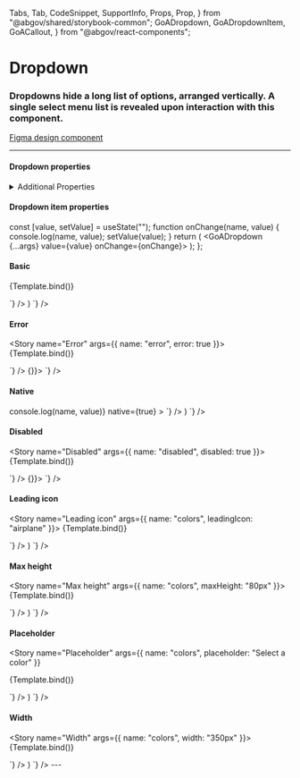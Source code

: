   Tabs,
  Tab,
  CodeSnippet,
  SupportInfo,
  Props,
  Prop,
} from "@abgov/shared/storybook-common";
  GoADropdown,
  GoADropdownItem,
  GoACallout,
} from "@abgov/react-components";

<Meta title="Components/Dropdown" />

# Dropdown

### Dropdowns hide a long list of options, arranged vertically. A single select menu list is revealed upon interaction with this component.

[Figma design component](https://www.figma.com/file/3pb2IK8s2QUqWieH79KdN7/%E2%9D%96-Components-%7C-DIO-DS?node-id=700%3A7316)

---

#### Dropdown properties

<Props showTabs={true}>
  <Prop
    name="name"
    type="string"
    description="Must be unique in the rendered view and must match the children's name"
  />
  <Prop
    name="value"
    type="string"
    description="Stores the value of the item selected from the dropdown"
  />
  <Prop
    name="leadingIcon"
    type="GoAIconType"
    description="Show an icon to the left of the dropdown option. **Non-native only**"
  />
  <Prop
    name="maxHeight"
    type="string"
    defaultValue="276px"
    description="Maximum height of the dropdown menu items popover. **Non-native only**"
  />
  <Prop
    name="placeholder"
    type="string"
    description="The text displayed for the dropdown before a selection is made. **Non-native only**"
  />
  <Prop
    name="width"
    type="string"
    description="Override the autosized menu width"
  />
  <Prop
    name="disabled"
    type="boolean"
    defaultValue="false"
    description="Disable this control"
  />
  <Prop
    name="error"
    type="boolean"
    defaultValue="false"
    description="Show an error state"
  />
  <Prop
    name="ariaLabel"
    type="string"
    description="Defines how the selected value will be translated for the screen reader. If not specified it will fall back to the name"
  />
  <Prop
    name="native"
    type="boolean"
    defaultValue="false"
    description="When true will render the native <select> html element"
  />
  <Prop
    name="onChange"
    lang="react"
    type="(name: string, values: string[] | string) => void"
    description="Callback function when dropdown value is changed"
  />
</Props>

<details>
  <summary>Additional Properties</summary>
  <Props showTabs={true}>
    <Prop
      name="mt"
      type="none | 3xs | 2xs | xs | s | m | l | xl | 2xl | 3xl | 4xl"
      defaultValue="none"
      description="Top margin"
    />
    <Prop
      name="mr"
      type="none | 3xs | 2xs | xs | s | m | l | xl | 2xl | 3xl | 4xl"
      defaultValue="none"
      description="Right margin"
    />
    <Prop
      name="mb"
      type="none | 3xs | 2xs | xs | s | m | l | xl | 2xl | 3xl | 4xl"
      defaultValue="none"
      description="Bottom margin"
    />
    <Prop
      name="ml"
      type="none | 3xs | 2xs | xs | s | m | l | xl | 2xl | 3xl | 4xl"
      defaultValue="none"
      description="Left margin"
    />
  </Props>
</details>

#### Dropdown item properties

<Props>
  <Prop
    name="value"
    type="string"
    description="The value of the item. This value will be contained within the onChange event"
  />
  <Prop
    name="label"
    type="string"
    description="The displayed value within the selection box. The `value` property is the fallback value."
  />
</Props>

  const [value, setValue] = useState("");
  function onChange(name, value) {
    console.log(name, value);
    setValue(value);
  }
  return (
    <GoADropdown {...args} value={value} onChange={onChange}>
      <GoADropdownItem value="red" label="Red" />
      <GoADropdownItem value="green" label="Green" />
      <GoADropdownItem value="blue" label="Blue" />
    </GoADropdown>
  );
};

#### Basic

<Story name="Basic">{Template.bind()}</Story>

<Tabs>
  <Tab label="Web Component" hidden={true}>
    <CodeSnippet
      lang="html"
      code={`
        <goa-dropdown id="dropdown" name="colors">
          <goa-dropdown-item value="red" label="Red" />
          <goa-dropdown-item value="green" label="Green" />
          <goa-dropdown-item value="blue" label="Blue" />
        </goa-dropdown>
      `}
    />
    <CodeSnippet
      lang="js"
      code={`
        var dropdown = document.getElementById("dropdown");
        dropdown.addEventListener("_change", e => {
          console.log("_change", e.detail);
          dropdown.setAttribute("value", e.detail.value);
        });
      `}
    />
  </Tab>
  <Tab label="Angular">
    <CodeSnippet
      lang="html"
      code={`
        <goa-dropdown
          goaValue
          name="colors"
          [formControl]="reactiveFormCtrl"
          [value]="reactiveFormCtrl.value">
          <goa-dropdown-item
            *ngFor="let color of colors"
            [value]="color"
            [label]="color"
          >
          </goa-dropdown-item>
        </goa-dropdown>
      `}
    />
    <CodeSnippet
      lang="js"
      code={`
        export class MyComponent {
          colors: string[] = ['red', 'green', 'blue'];
          reactiveFormCtrl = new FormControl("red");
        }
      `}
    />
  </Tab>
  <Tab label="React">
    <CodeSnippet
      lang="tsx"
      code={`
        const [value, setValue] = useState('green');
        function onChange(name: string, value: string | string[]) {
          setValue(value);
        }
        return (
          <GoADropdown name="colors" value={value} onChange={onChange}>
            <GoADropdownItem value="red" label="Red" />
            <GoADropdownItem value="green" label="Green" />
            <GoADropdownItem value="blue" label="Blue" />
          </GoADropdown>
        )
      `}
    />
  </Tab>
</Tabs>

#### Error

<Story name="Error" args={{ name: "error", error: true }}>
  {Template.bind()}
</Story>

<Tabs>
  <Tab label="Web Component" hidden={true}>
    <CodeSnippet
      lang="html"
      code={`
        <goa-dropdown id="dropdown" name="colors" error="true">
          <goa-dropdown-item value="red" label="Red" />
          <goa-dropdown-item value="green" label="Green" />
          <goa-dropdown-item value="blue" label="Blue" />
        </goa-dropdown>
      `}
    />
  </Tab>
  <Tab label="Angular">
    <CodeSnippet
      lang="html"
      code={`
        <goa-dropdown name="colors" error="true">
          <goa-dropdown-item value="red" label="Red"></goa-dropdown-item>
          <goa-dropdown-item value="green" label="Green"></goa-dropdown-item>
          <goa-dropdown-item value="blue" label="Blue"></goa-dropdown-item>
        </goa-dropdown>
      `}
    />
  </Tab>
  <Tab label="React">
    <CodeSnippet
      lang="tsx"
      code={`
        <GoADropdown name="colors" error={true} value={value} onChange={() => {}}>
          <GoADropdownItem value="red" label="Red" />
          <GoADropdownItem value="green" label="Green" />
          <GoADropdownItem value="blue" label="Blue" />
        </GoADropdown>
      `}
    />
  </Tab>
</Tabs>

#### Native

<Story name="Native">
  <GoADropdown
    name="native"
    onChange={(name, value) => console.log(name, value)}
    native={true}
  >
    <GoADropdownItem name="native" value="red" label="Red" />
    <GoADropdownItem name="native" value="green" label="Green" />
    <GoADropdownItem name="native" value="blue" label="Blue" />
  </GoADropdown>
</Story>

<Tabs>
  <Tab label="Web Component" hidden={true}>
    <CodeSnippet
      lang="html"
      code={`
        <goa-dropdown id="dropdown" name="colors" native>
          <goa-dropdown-item value="red" label="Red" />
          <goa-dropdown-item value="green" label="Green" />
          <goa-dropdown-item value="blue" label="Blue" />
        </goa-dropdown>
      `}
    />
    <CodeSnippet
      lang="js"
      code={`
        var dropdown = document.getElementById("dropdown");
        dropdown.addEventListener("_change", e => {
          console.log("_change", e.detail);
          dropdown.setAttribute("value", e.detail.value);
        });
      `}
    />
  </Tab>
  <Tab label="Angular">
    <CodeSnippet
      lang="html"
      code={`
        <goa-dropdown
          goaValue
          name="colors"
          native="true"
          [formControl]="reactiveFormCtrl"
          [value]="reactiveFormCtrl.value">
          <goa-dropdown-item
            *ngFor="let color of colors"
            [value]="color"
            [label]="color"
          >
          </goa-dropdown-item>
        </goa-dropdown>
      `}
    />
    <CodeSnippet
      lang="js"
      code={`
        export class MyComponent {
          colors: string[] = ['red', 'green', 'blue'];
          reactiveFormCtrl = new FormControl("red");
        }
      `}
    />
  </Tab>
  <Tab label="React">
    <CodeSnippet
      lang="tsx"
      code={`
        const [value, setValue] = useState('green');
        function onChange(name: string, value: string | string[]) {
          setValue(value);
        }
        return (
          <GoADropdown name="colors" value={value} onChange={onChange} native={true}>
            <GoADropdownItem value="red" label="Red" />
            <GoADropdownItem value="green" label="Green" />
            <GoADropdownItem value="blue" label="Blue" />
          </GoADropdown>
        )
      `}
    />
  </Tab>
</Tabs>

#### Disabled

<Story name="Disabled" args={{ name: "disabled", disabled: true }}>
  {Template.bind()}
</Story>

<Tabs>
  <Tab label="Web Component" hidden={true}>
    <CodeSnippet
      lang="html"
      code={`
        <goa-dropdown id="dropdown" name="colors" disabled="true">
          <goa-dropdown-item value="red" label="Red" />
          <goa-dropdown-item value="green" label="Green" />
          <goa-dropdown-item value="blue" label="Blue" />
        </goa-dropdown>
      `}
    />
  </Tab>
  <Tab label="Angular">
    <CodeSnippet
      lang="html"
      code={`
        <goa-dropdown name="colors" disabled="true">
          <goa-dropdown-item value="red" label="Red"></goa-dropdown-item>
          <goa-dropdown-item value="green" label="Green"></goa-dropdown-item>
          <goa-dropdown-item value="blue" label="Blue"></goa-dropdown-item>
        </goa-dropdown>
      `}
    />
  </Tab>
  <Tab label="React">
    <CodeSnippet
      lang="tsx"
      code={`
        <GoADropdown name="colors" disabled={true} value={value} onChange={() => {}}>
          <GoADropdownItem value="red" label="Red" />
          <GoADropdownItem value="green" label="Green" />
          <GoADropdownItem value="blue" label="Blue" />
        </GoADropdown>
      `}
    />
  </Tab>
</Tabs>

#### Leading icon

<Story name="Leading icon" args={{ name: "colors", leadingIcon: "airplane" }}>
  {Template.bind()}
</Story>

<Tabs>
  <Tab label="Web Component" hidden={true}>
    <CodeSnippet
      lang="html"
      code={`
        <goa-dropdown id="dropdown" name="colors" leadingicon="airplane">
          <goa-dropdown-item value="red" label="Red" />
          <goa-dropdown-item value="green" label="Green" />
          <goa-dropdown-item value="blue" label="Blue" />
        </goa-dropdown>
      `}
    />
    <CodeSnippet
      lang="js"
      code={`
        var dropdown = document.getElementById("dropdown");
        dropdown.addEventListener("_change", e => {
          console.log("_change", e.detail);
          dropdown.setAttribute("value", e.detail.value);
        });
      `}
    />
  </Tab>
  <Tab label="Angular">
    <CodeSnippet
      lang="html"
      code={`
        <goa-dropdown
          goaValue
          name="colors"
          [formControl]="reactiveFormCtrl"
          [value]="reactiveFormCtrl.value"
          leadingicon="airplane">
          <goa-dropdown-item
            *ngFor="let color of colors"
            [value]="color"
            [label]="color"
          >
          </goa-dropdown-item>
        </goa-dropdown>
      `}
    />
    <CodeSnippet
      lang="js"
      code={`
        export class MyComponent {
          colors: string[] = ['red', 'green', 'blue'];
          reactiveFormCtrl = new FormControl("red");
        }
      `}
    />
  </Tab>
  <Tab label="React">
    <CodeSnippet
      lang="tsx"
      code={`
        const [value, setValue] = useState('green');
        function onChange(name: string, value: string | string[]) {
          setValue(value);
        }
        return (
          <GoADropdown name="colors" value={value} onChange={onChange} leadingIcon="airplane">
            <GoADropdownItem value="red" label="Red" />
            <GoADropdownItem value="green" label="Green" />
            <GoADropdownItem value="blue" label="Blue" />
          </GoADropdown>
        )
      `}
    />
  </Tab>
</Tabs>

#### Max height

<Story name="Max height" args={{ name: "colors", maxHeight: "80px" }}>
  {Template.bind()}
</Story>

<Tabs>
  <Tab label="Web Component" hidden={true}>
    <CodeSnippet
      lang="html"
      code={`
        <goa-dropdown id="dropdown" name="colors" maxheight="80px">
          <goa-dropdown-item value="red" label="Red" />
          <goa-dropdown-item value="green" label="Green" />
          <goa-dropdown-item value="blue" label="Blue" />
        </goa-dropdown>
      `}
    />
    <CodeSnippet
      lang="js"
      code={`
        var dropdown = document.getElementById("dropdown");
        dropdown.addEventListener("_change", e => {
          console.log("_change", e.detail);
          dropdown.setAttribute("value", e.detail.value);
        });
      `}
    />
  </Tab>
  <Tab label="Angular">
    <CodeSnippet
      lang="html"
      code={`
        <goa-dropdown
          goaValue
          name="colors"
          [formControl]="reactiveFormCtrl"
          [value]="reactiveFormCtrl.value"
          maxheight="80px">
          <goa-dropdown-item
            *ngFor="let color of colors"
            [value]="color"
            [label]="color"
          >
          </goa-dropdown-item>
        </goa-dropdown>
      `}
    />
    <CodeSnippet
      lang="js"
      code={`
        export class MyComponent {
          colors: string[] = ['red', 'green', 'blue'];
          reactiveFormCtrl = new FormControl("red");
        }
      `}
    />
  </Tab>
  <Tab label="React">
    <CodeSnippet
      lang="tsx"
      code={`
        const [value, setValue] = useState('green');
        function onChange(name: string, value: string | string[]) {
          setValue(value);
        }
        return (
          <GoADropdown name="colors" value={value} onChange={onChange} maxHeight="80px">
            <GoADropdownItem value="red" label="Red" />
            <GoADropdownItem value="green" label="Green" />
            <GoADropdownItem value="blue" label="Blue" />
          </GoADropdown>
        )
      `}
    />
  </Tab>
</Tabs>

#### Placeholder

<Story
  name="Placeholder"
  args={{ name: "colors", placeholder: "Select a color" }}
>
  {Template.bind()}
</Story>

<Tabs>
  <Tab label="Web Component" hidden={true}>
    <CodeSnippet
      lang="html"
      code={`
        <goa-dropdown id="dropdown" name="colors" placeholder="Select a color">
          <goa-dropdown-item value="red" label="Red" />
          <goa-dropdown-item value="green" label="Green" />
          <goa-dropdown-item value="blue" label="Blue" />
        </goa-dropdown>
      `}
    />
    <CodeSnippet
      lang="js"
      code={`
        var dropdown = document.getElementById("dropdown");
        dropdown.addEventListener("_change", e => {
          console.log("_change", e.detail);
          dropdown.setAttribute("value", e.detail.value);
        });
      `}
    />
  </Tab>
  <Tab label="Angular">
    <CodeSnippet
      lang="html"
      code={`
        <goa-dropdown
          goaValue
          name="colors"
          [formControl]="reactiveFormCtrl"
          [value]="reactiveFormCtrl.value"
          placeholder="Select a color">
          <goa-dropdown-item
            *ngFor="let color of colors"
            [value]="color"
            [label]="color"
          >
          </goa-dropdown-item>
        </goa-dropdown>
      `}
    />
    <CodeSnippet
      lang="js"
      code={`
        export class MyComponent {
          colors: string[] = ['red', 'green', 'blue'];
          reactiveFormCtrl = new FormControl();
        }
      `}
    />
  </Tab>
  <Tab label="React">
    <CodeSnippet
      lang="tsx"
      code={`
        const [value, setValue] = useState('green');
        function onChange(name: string, value: string | string[]) {
          setValue(value);
        }
        return (
          <GoADropdown name="colors" onChange={onChange} placeholder="Select a color">
            <GoADropdownItem value="red" label="Red" />
            <GoADropdownItem value="green" label="Green" />
            <GoADropdownItem value="blue" label="Blue" />
          </GoADropdown>
        )
      `}
    />
  </Tab>
</Tabs>

#### Width

<Story name="Width" args={{ name: "colors", width: "350px" }}>
  {Template.bind()}
</Story>

<Tabs>
  <Tab label="Web Component" hidden={true}>
    <CodeSnippet
      lang="html"
      code={`
        <goa-dropdown id="dropdown" name="colors" width="350px">
          <goa-dropdown-item value="red" label="Red" />
          <goa-dropdown-item value="green" label="Green" />
          <goa-dropdown-item value="blue" label="Blue" />
        </goa-dropdown>
      `}
    />
    <CodeSnippet
      lang="js"
      code={`
        var dropdown = document.getElementById("dropdown");
        dropdown.addEventListener("_change", e => {
          console.log("_change", e.detail);
          dropdown.setAttribute("value", e.detail.value);
        });
      `}
    />
  </Tab>
  <Tab label="Angular">
    <CodeSnippet
      lang="html"
      code={`
        <goa-dropdown
          goaValue
          name="colors"
          [formControl]="reactiveFormCtrl"
          [value]="reactiveFormCtrl.value"
          width="350px">
          <goa-dropdown-item
            *ngFor="let color of colors"
            [value]="color"
            [label]="color"
          >
          </goa-dropdown-item>
        </goa-dropdown>
      `}
    />
    <CodeSnippet
      lang="js"
      code={`
        export class MyComponent {
          colors: string[] = ['red', 'green', 'blue'];
          reactiveFormCtrl = new FormControl("red");
        }
      `}
    />
  </Tab>
  <Tab label="React">
    <CodeSnippet
      lang="tsx"
      code={`
        const [value, setValue] = useState('green');
        function onChange(name: string, value: string | string[]) {
          setValue(value);
        }
        return (
          <GoADropdown name="colors" value={value} onChange={onChange} width="350px">
            <GoADropdownItem value="red" label="Red" />
            <GoADropdownItem value="green" label="Green" />
            <GoADropdownItem value="blue" label="Blue" />
          </GoADropdown>
        )
      `}
    />
  </Tab>
</Tabs>
---

<SupportInfo />
